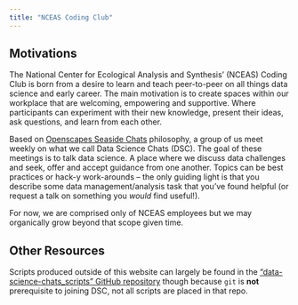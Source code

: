 ```yaml
---
title: "NCEAS Coding Club"
---
```


## Motivations

The National Center for Ecological Analysis and Synthesis' (NCEAS) Coding Club is born from a desire to learn and teach peer-to-peer on all things data science and early career. The main motivation is to create spaces within our workplace that are welcoming, empowering and supportive. Where participants can experiment with their new knowledge, present their ideas, ask questions, and learn from each other.



Based on [Openscapes Seaside Chats](https://www.openscapes.org/seaside-chats/) philosophy, a group of us meet weekly on what we call Data Science Chats (DSC). The goal of these meetings is to talk data science. A place where we discuss data challenges and seek, offer and accept guidance from one another. Topics can be best practices or hack-y work-arounds -- the only guiding light is that you describe some data management/analysis task that you've found helpful (or request a talk on something you *would* find useful!).


For now, we are comprised only of NCEAS employees but we may organically grow beyond that scope given time.


## Other Resources

Scripts produced outside of this website can largely be found in the ["data-science-chats_scripts" GitHub repository](https://github.com/nceas-coding-club/data-science-chats_scripts) though because `git` is **not** prerequisite to joining DSC, not all scripts are placed in that repo.
